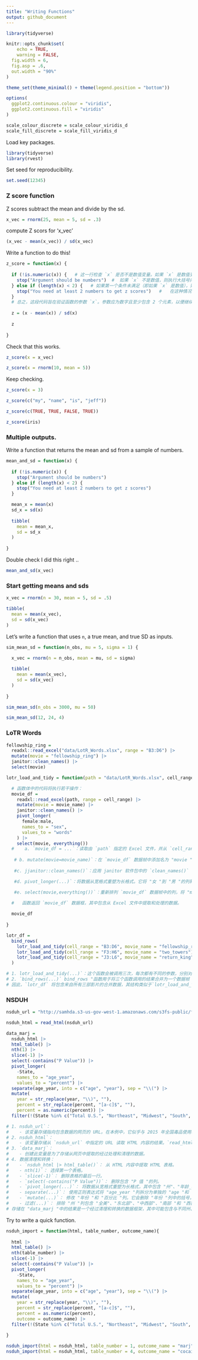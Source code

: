 ```yaml
---
title: "Writing Functions"
output: github_document
---
```


```r
library(tidyverse)

knitr::opts_chunk$set(
	echo = TRUE,
	warning = FALSE,
  fig.width = 6,
  fig.asp = .6,
  out.width = "90%"
)

theme_set(theme_minimal() + theme(legend.position = "bottom"))

options(
  ggplot2.continuous.colour = "viridis",
  ggplot2.continuous.fill = "viridis"
)

scale_colour_discrete = scale_colour_viridis_d
scale_fill_discrete = scale_fill_viridis_d

```

Load key packages.

```r
library(tidyverse)
library(rvest)
```

Set seed for reproducibility.

```r
set.seed(12345)
```

### Z score function

Z scores subtract the mean and divide by the sd. 

```r
x_vec = rnorm(25, mean = 5, sd = .3)
```

compute Z scors for 'x_vec'

```r
(x_vec - mean(x_vec)) / sd(x_vec)
```

Write a function to do this!

```r
z_score = function(x) {
  
  if (!is.numeric(x)) {   # 这一行检查 `x` 是否不是数值变量。如果 `x` 是数值变量，函数 `is.numeric(x)` 返回 `TRUE'；如果不是数值变量，函数 `is.numeric(x)` 返回 `FALSE'。在 `is.numeric(x)` 前面的 `!` 表示否定条件，因此它检查 `x` 是否不是数值变量。
    stop("Argument should be numbers")  #  如果 `x` 不是数值，则执行大括号内的代码。在这种情况下，程序会停止执行并显示错误信息： "参数应为数字。这意味着，如果输入的参数不是数值，代码就会以这条错误信息结束。
  } else if (length(x) < 2) {   # 如果第一个条件未满足（即如果 `x` 是数值），则进入下一个条件。该条件使用 `length(x) < 2` 检查 `x` 的长度是否小于 2。如果 `x` 包含的元素少于 2 个，则执行大括号内的代码。
    stop("You need at least 2 numbers to get z scores")   #   在这种情况下，程序会再次停止执行，并显示不同的错误信息： "您至少需要 2 个数字才能得到 z 分数。这意味着，如果您将一个数值作为参数传递，但其中包含的元素少于 2 个（例如，一个数字），代码就会以这条错误信息终止。
  }
  # 总之，这段代码旨在验证函数的参数 `x`。参数应为数字且至少包含 2 个元素，以便继续执行函数要执行的操作。如果 `x` 不符合这些条件，就会显示相应的错误信息，并停止程序的执行。
  
  z = (x - mean(x)) / sd(x)
  
  z
  
}
```

Check that this works.

```r
z_score(x = x_vec)

z_score(x = rnorm(10, mean = 5))
```

Keep checking.

```r
z_score(x = 3)

z_score(c("my", "name", "is", "jeff"))

z_score(c(TRUE, TRUE, FALSE, TRUE))

z_score(iris)
```

### Multiple outputs.

Write a function that returns the mean and sd from a sample of numbers.

```r
mean_and_sd = function(x) {
  
  if (!is.numeric(x)) {
    stop("Argument should be numbers")
  } else if (length(x) < 2) {
    stop("You need at least 2 numbers to get z scores")
  }

  mean_x = mean(x)
  sd_x = sd(x)
  
  tibble(
    mean = mean_x,
    sd = sd_x
  )
  
}
```

Double check I did this right ..

```r
mean_and_sd(x_vec)
```



### Start getting means and sds

```r

x_vec = rnorm(n = 30, mean = 5, sd = .5)

tibble(
  mean = mean(x_vec),
  sd = sd(x_vec)
)
```

Let's write a function that uses `n`, a true mean, and true SD as inputs. 

```r
sim_mean_sd = function(n_obs, mu = 5, sigma = 1) {
  
  x_vec = rnorm(n = n_obs, mean = mu, sd = sigma)

  tibble(
    mean = mean(x_vec),
    sd = sd(x_vec)
  )
  
}

sim_mean_sd(n_obs = 3000, mu = 50)

sim_mean_sd(12, 24, 4)
```

### LoTR Words



```r
fellowship_ring = 
  readxl::read_excel("data/LotR_Words.xlsx", range = "B3:D6") |>
  mutate(movie = "fellowship_ring") |> 
  janitor::clean_names() |> 
  select(movie)

lotr_load_and_tidy = function(path = "data/LotR_Words.xlsx", cell_range, movie_name) {  #   - 函数名称： Lotr_load_and_tidy, 参数：path`（默认值："data/LotR_Words.xlsx"）： 该参数表示 Excel 文件的文件路径。默认设置为 "data/LotR_Words.xlsx"。 cell_range`： 该参数没有指定默认值，预计包含 Excel 文件中的单元格区域。 movie_name`： 该参数也未指定默认值，预计包含电影名称。

  # 函数体中的代码将执行若干操作：
  movie_df = 
    readxl::read_excel(path, range = cell_range) |>
    mutate(movie = movie_name) |> 
    janitor::clean_names() |> 
    pivot_longer(
      female:male,
      names_to = "sex",
      values_to = "words"
    ) |> 
    select(movie, everything())
  #    a. `movie_df = ...`：读取由 `path` 指定的 Excel 文件，并从 `cell_range` 中提供的单元格区域提取数据。结果存储在 `movie_df` 数据帧中。
   
   # b. mutate(movie=movie_name)`：在 `movie_df` 数据帧中添加名为 "movie "的新列，并用 `movie_name` 的值填充。这将用于在数据中标注电影名称。
   
   #c. jjanitor::clean_names()`：应用 janitor 软件包中的 `clean_names()` 函数，对 `movie_df` 数据帧中的列名进行清理和标准化。

   #d. pivot_longer(...)`：将数据从宽格式重塑为长格式。它将 "女 "到 "男 "的列转换为两列： "性别 "和 "字数"。

   #e. select(movie,everything())`：重新排列 `movie_df` 数据帧中的列，将 "movie "列移到前面，保留所有其他列。
  
  #   函数返回 `movie_df` 数据框，其中包含从 Excel 文件中提取和处理的数据。

  movie_df
  
}

lotr_df = 
  bind_rows(
    lotr_load_and_tidy(cell_range = "B3:D6", movie_name = "fellowship_ring"),
    lotr_load_and_tidy(cell_range = "F3:H6", movie_name = "two_towers"),
    lotr_load_and_tidy(cell_range = "J3:L6", movie_name = "return_king")
  )

# 1. lotr_load_and_tidy(...)`：这个函数会被调用三次，每次都有不同的参数，分别对应不同的电影：The Fellowship of the Ring"（单元格区域："B3:D6）双塔奇兵》（单元格区域："F3:H6）王者归来》（单元格区域："J3:L6）
# 2. `bind_rows(...)` bind_rows "函数用于将三个函数调用的结果合并为一个数据帧（"lotr_df"）。该函数实际上是将数据帧堆叠在一起，按列对齐。
# 因此，`lotr_df` 将包含来自所有三部影片的合并数据，其结构类似于`lotr_load_and_tidy`函数返回的单个数据帧。在 `lotr_df` 中的每一行将代表其中一部电影中不同角色的字数，而 "movie"（电影）列将表示数据对应的电影（"fellowship_ring"、"two_towers "或 "return_king"）。

```


### NSDUH

```r
nsduh_url = "http://samhda.s3-us-gov-west-1.amazonaws.com/s3fs-public/field-uploads/2k15StateFiles/NSDUHsaeShortTermCHG2015.htm"

nsduh_html = read_html(nsduh_url)

data_marj = 
  nsduh_html |> 
  html_table() |> 
  nth(1) |>
  slice(-1) |> 
  select(-contains("P Value")) |>
  pivot_longer(
    -State,
    names_to = "age_year", 
    values_to = "percent") |>
  separate(age_year, into = c("age", "year"), sep = "\\(") |>
  mutate(
    year = str_replace(year, "\\)", ""),
    percent = str_replace(percent, "[a-c]$", ""),
    percent = as.numeric(percent)) |>
  filter(!(State %in% c("Total U.S.", "Northeast", "Midwest", "South", "West")))


```

```r
# 1. nsduh_url`：
#    - 该变量存储指向包含数据的网页的 URL。在本例中，它似乎与 2015 年全国毒品使用和健康调查（NSDUH）有关。
# 2. nsduh_html`：
#    - 该变量存储从 `nsduh_url` 中指定的 URL 读取 HTML 内容的结果。`read_html` 函数用于获取和解析 HTML 内容。
# 3. `data_marj`：
#    - 创建此变量是为了存储从网页中提取的经过处理和清理的数据。
# 4. 数据清理和转换：
#    - `nsduh_html |> html_table()`： 从 HTML 内容中提取 HTML 表格。
#    - nth(1)`： 选择第一个表格。
#    - `slice(-1)`： 删除表格的最后一行。
#    - `select(-contains("P Value"))`： 删除包含 "P 值 "的列。
#    - `pivot_longer(...)`： 将数据从宽格式重塑为长格式，其中包含 "州"、"年龄_年份 "和 "百分比 "列。
#    - separate(...)`： 使用正则表达式将 "age_year "列拆分为单独的 "age "和 "year "列。
#    - `mutate(...)`： 修改 "年份 "和 "百分比 "列。它会删除 "年份 "列中的括号，并将 "百分比 "列转换为数字。
#    - 过滤(...)`： 排除 "州 "列包含 "全美"、"东北部"、"中西部"、"南部 "和 "西部 "等值的行。
# 存储在 "data_marj "中的结果是一个经过清理和转换的数据框架，其中可能包含与不同州、年龄组和年份的毒品使用百分比有关的信息，这些信息基于 2015 年的 NSDUH 数据。代码删除了不必要的行和列，并对数据进行了重塑，以便进一步分析或可视化。
```

Try to write a quick function.

```r
nsduh_import = function(html, table_number, outcome_name){
  
  html |> 
  html_table() |> 
  nth(table_number) |>
  slice(-1) |> 
  select(-contains("P Value")) |>
  pivot_longer(
    -State,
    names_to = "age_year", 
    values_to = "percent") |>
  separate(age_year, into = c("age", "year"), sep = "\\(") |>
  mutate(
    year = str_replace(year, "\\)", ""),
    percent = str_replace(percent, "[a-c]$", ""),
    percent = as.numeric(percent),
    outcome = outcome_name) |>
  filter(!(State %in% c("Total U.S.", "Northeast", "Midwest", "South", "West")))
  
}

nsduh_import(html = nsduh_html, table_number = 1, outcome_name = "marj")
nsduh_import(html = nsduh_html, table_number = 4, outcome_name = "cocaine")

```

